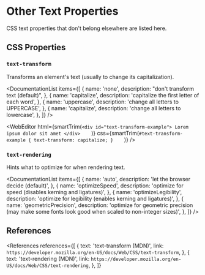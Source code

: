 
# Other Text Properties

CSS text properties that don't belong elsewhere are listed here.

## CSS Properties

### `text-transform`

Transforms an element's text (usually to change its capitalization).

<DocumentationList
  items={[
    {
      name: 'none',
      description: "don't transform text (default)",
    },
    {
      name: 'capitalize',
      description: 'capitalize the first letter of each word',
    },
    {
      name: 'uppercase',
      description: 'change all letters to UPPERCASE',
    },
    {
      name: 'capitalize',
      description: 'change all letters to lowercase',
    },
  ]}
/>

<WebEditor
  html={smartTrim(`
    <div id="text-transform-example">
      Lorem ipsum dolor sit amet
    </div>    
  `)}
  css={smartTrim(`
    #text-transform-example {
      text-transform: capitalize;
    }    
  `)}
/>

### `text-rendering`

Hints what to optimize for when rendering text.

<DocumentationList
  items={[
    {
      name: 'auto',
      description: 'let the browser decide (default)',
    },
    {
      name: 'optimizeSpeed',
      description: 'optimize for speed (disables kerning and ligatures)',
    },
    {
      name: 'optimizeLegibility',
      description: 'optimize for legibility (enables kerning and ligatures)',
    },
    {
      name: 'geometricPrecision',
      description:
        'optimize for geometric precision (may make some fonts look good when scaled to non-integer sizes)',
    },
  ]}
/>

## References

<References
  references={[
    {
      text: 'text-transform (MDN)',
      link: `https://developer.mozilla.org/en-US/docs/Web/CSS/text-transform`,
    },
    {
      text: 'text-rendering (MDN)',
      link: `https://developer.mozilla.org/en-US/docs/Web/CSS/text-rendering`,
    },
  ]}
></References>
